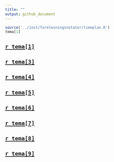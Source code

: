 ```yaml
---
title: ""
output: github_document
---
```


```r
source('../inst/forelesningsnotater/timeplan.R')
tema[1]
```

## [`r tema[1]`](https://github.com/joernih/SFB30820Finansteori/tree/master/inst/forelesningsnotater/)
## [`r tema[3]`](https://github.com/joernih/SFB30820Finansteori/tree/master/inst/forelesningsnotater/)
## [`r tema[4]`](https://github.com/joernih/SFB30820Finansteori/tree/master/inst/forelesningsnotater/)
## [`r tema[5]`](https://github.com/joernih/SFB30820Finansteori/tree/master/inst/forelesningsnotater/)
## [`r tema[6]`](https://github.com/joernih/SFB30820Finansteori/tree/master/inst/forelesningsnotater/)
## [`r tema[7]`](https://github.com/joernih/SFB30820Finansteori/tree/master/inst/forelesningsnotater/)
## [`r tema[8]`](https://github.com/joernih/SFB30820Finansteori/tree/master/inst/forelesningsnotater/)
## [`r tema[9]`](https://github.com/joernih/SFB30820Finansteori/tree/master/inst/forelesningsnotater/)



